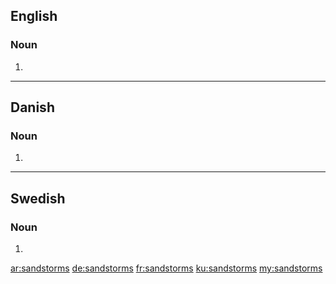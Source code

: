 ==English==

===Noun===
{{head|en}}

# {{plural of|sandstorm}}

----

==Danish==

===Noun===
{{head|da|noun form|g=c}}

# {{form of|genitive singular indefinite|sandstorm|lang=da}}

----

==Swedish==

===Noun===
{{head|sv|noun form}}

# {{sv-noun-form-indef-gen|sandstorm}}

[[ar:sandstorms]]
[[de:sandstorms]]
[[fr:sandstorms]]
[[ku:sandstorms]]
[[my:sandstorms]]